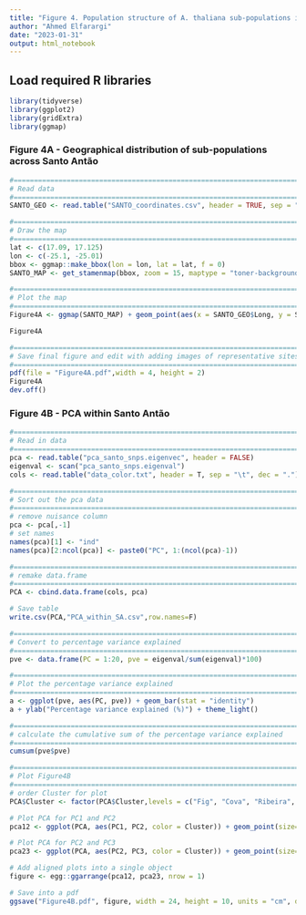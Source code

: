 ```yaml
---
title: "Figure 4. Population structure of A. thaliana sub-populations in Santo Antão"
author: "Ahmed Elfarargi"
date: "2023-01-31"
output: html_notebook
---
```


## Load required R libraries
```r
library(tidyverse)
library(ggplot2)
library(gridExtra)
library(ggmap)
```

### Figure 4A - Geographical distribution of sub-populations across Santo Antão
```r

#==============================================================================
# Read data
#==============================================================================
SANTO_GEO <- read.table("SANTO_coordinates.csv", header = TRUE, sep = ",")

#==============================================================================
# Draw the map
#==============================================================================
lat <- c(17.09, 17.125)
lon <- c(-25.1, -25.01)
bbox <- ggmap::make_bbox(lon = lon, lat = lat, f = 0)
SANTO_MAP <- get_stamenmap(bbox, zoom = 15, maptype = "toner-background")

#==============================================================================
# Plot the map
#==============================================================================
Figure4A <- ggmap(SANTO_MAP) + geom_point(aes(x = SANTO_GEO$Long, y = SANTO_GEO$Lat, col=SANTO_GEO$Cluster, cex = 0.3), data = SANTO_GEO, alpha = 0.8, size = 2) + labs(x = 'Longitude', y = 'Latitude') + scale_colour_manual(values = c("#0075DC", "yellow4", "#C20088", "#2BCE48", "#F0A3FF")) + theme_light() + theme(legend.title = element_blank(), panel.grid.major = element_blank(), panel.grid.minor = element_blank())+ theme(legend.position = "None")

Figure4A

#==============================================================================
# Save final figure and edit with adding images of representative sites
#==============================================================================
pdf(file = "Figure4A.pdf",width = 4, height = 2)
Figure4A
dev.off()

```

### Figure 4B - PCA within Santo Antão 
```r

#==============================================================================
# Read in data
#==============================================================================
pca <- read.table("pca_santo_snps.eigenvec", header = FALSE)
eigenval <- scan("pca_santo_snps.eigenval")
cols <- read.table("data_color.txt", header = T, sep = "\t", dec = ".")

#==============================================================================
# Sort out the pca data
#==============================================================================
# remove nuisance column
pca <- pca[,-1]
# set names
names(pca)[1] <- "ind"
names(pca)[2:ncol(pca)] <- paste0("PC", 1:(ncol(pca)-1))

#==============================================================================
# remake data.frame
#==============================================================================
PCA <- cbind.data.frame(cols, pca)

# Save table
write.csv(PCA,"PCA_within_SA.csv",row.names=F)

#==============================================================================
# Convert to percentage variance explained
#==============================================================================
pve <- data.frame(PC = 1:20, pve = eigenval/sum(eigenval)*100)

#==============================================================================
# Plot the percentage variance explained
#==============================================================================
a <- ggplot(pve, aes(PC, pve)) + geom_bar(stat = "identity")
a + ylab("Percentage variance explained (%)") + theme_light()

#==============================================================================
# calculate the cumulative sum of the percentage variance explained
#==============================================================================
cumsum(pve$pve)

#==============================================================================
# Plot Figure4B
#==============================================================================
# order Cluster for plot
PCA$Cluster <- factor(PCA$Cluster,levels = c("Fig", "Cova", "Ribeira", "Pico", "Espong"))

# Plot PCA for PC1 and PC2
pca12 <- ggplot(PCA, aes(PC1, PC2, color = Cluster)) + geom_point(size=3) + xlab(paste0("PC1 (", signif(pve$pve[1], 3), "%)")) + ylab(paste0("PC2 (", signif(pve$pve[2], 3), "%)")) + theme_light() + theme(legend.title = element_blank(), panel.grid.major = element_blank(), panel.grid.minor = element_blank())+ theme(legend.position = "None") + scale_colour_manual(breaks = c("Fig", "Cova", "Ribeira", "Pico", "Espong"), values = c("#C20088", "#0075DC", "#F0A3FF", "#2BCE48", "yellow4")) + theme(axis.text=element_text(size=13), axis.title=element_text(size=18)) + theme( legend.text = element_text(size = 18)) 

# Plot PCA for PC2 and PC3
pca23 <- ggplot(PCA, aes(PC2, PC3, color = Cluster)) + geom_point(size=3) + xlab(paste0("PC2 (", signif(pve$pve[2], 3), "%)")) + ylab(paste0("PC3 (", signif(pve$pve[3], 3), "%)")) + theme_light() + theme(legend.title = element_blank(), panel.grid.major = element_blank(), panel.grid.minor = element_blank())+ theme(legend.position = "right") + scale_colour_manual(breaks = c("Fig", "Cova", "Ribeira", "Pico", "Espong") ,values = c("#C20088", "#0075DC", "#F0A3FF", "#2BCE48", "yellow4"))+ theme(axis.text=element_text(size=13), axis.title=element_text(size=18)) + theme( legend.text = element_text(size = 18))+ theme(legend.position = "None")

# Add aligned plots into a single object 
figure <- egg::ggarrange(pca12, pca23, nrow = 1)

# Save into a pdf
ggsave("Figure4B.pdf", figure, width = 24, height = 10, units = "cm", dpi = 600)

```
